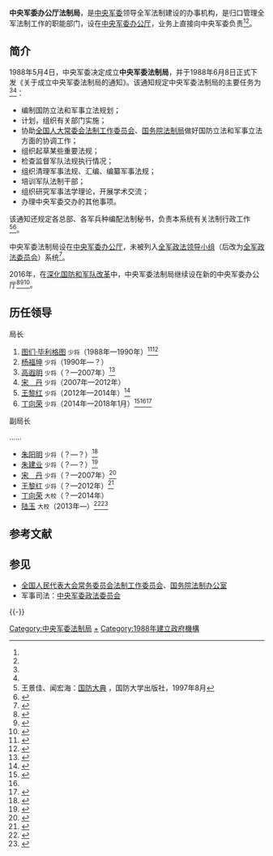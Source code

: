{{Infobox PRCG|color=darkgreen
|机构名称=中央军委办公厅法制局
|标志1=China Emblem PLA.svg
|职位1=局长
|人员1=[[]]
|衔级1=[[中国人民解放军少将|少将]]
|职位2=
|人员2=
|职位3=
|人员3=
|职位4=
|人员4=
|业务上级机构=[[中央军事委员会|中国共产党中央军事委员会]]<br>[[中央军事委员会|中华人民共和国中央军事委员会]]
|组织上级机构=[[中央军委办公厅|中央军委办公厅]]
|机构类型=
|军事级别=
|地址1=[[北京市|北京市]]
|成立时间=1988年
|a=
|b=
|c=
|d=
|E=
|e=
}}

'''中央军委办公厅法制局'''，是[[中央军事委员会|中央军委]]领导全军法制建设的办事机构，是归口管理全军法制工作的职能部门，设在[[中央军委办公厅|中央军委办公厅]]，业务上直接向中央军委负责<ref name=gf/><ref name=zou/>。

==简介==
1988年5月4日，中央军委决定成立'''中央军委法制局'''，并于1988年6月8日正式下发《关于成立中央军委法制局的通知》。该通知规定中央军委法制局的主要任务为<ref name=gf/><ref name=zou/>：
* 编制国防立法和军事立法规划；
* 计划，组织有关部门实施；
* 协助[[全国人大常委会法制工作委员会|全国人大常委会法制工作委员会]]、[[国务院法制局|国务院法制局]]做好国防立法和军事立法方面的协调工作；
* 组织起草某些重要法规；
* 检查监督军队法规执行情况；
* 组织清理军事法规、汇编、编纂军事法规；
* 培训军队法制干部；
* 组织研究军事法学理论，开展学术交流；
* 办理中央军委交办的其他事项。

该通知还规定各总部、各军兵种编配法制秘书，负责本系统有关法制行政工作<ref name=gf>王景佳、闻宏海：[http://gfjy.jxnews.com.cn/system/2010/04/19/011360018.shtml 国防大典] {{Wayback|url=http://gfjy.jxnews.com.cn/system/2010/04/19/011360018.shtml |date=20141208065232 }}，国防大学出版社，1997年8月</ref><ref name=zou> {{Cite book|author=邹瑜、顾明 主编|title=法学大辞典|location=|publisher=中国政法大学出版社|date=1991年|pages=|ISBN=|accessdate=|url=|language=|quote=中央军委法制局 }} </ref>。

中央军委法制局设在[[中央军委办公厅|中央军委办公厅]]，未被列入[[全军政法委员会|全军政法领导小组]]（后改为[[全军政法委员会|全军政法委员会]]）系统<ref name="bjty">{{Cite web|url=http://tianyilawyers.com/newsinfo.aspx?nid=1069|title=王国华律师：“军队政法机构的设置和军事法院受理案件的有关规定”的讲座|author=|date=2014-05-12|publisher=北京市天溢律师事务所|language=|accessdate=|quote=|deadurl=yes|archiveurl=https://web.archive.org/web/20141109081442/http://tianyilawyers.com/newsinfo.aspx?nid=1069|archivedate=2014-11-09}}</ref>。

2016年，在[[深化国防和军队改革|深化国防和军队改革]]中，中央军委法制局继续设在新的中央军委办公厅<ref name=lingxi>{{Cite web|url=http://www.dajiazhijiu.com/newsDetail_forward_1684741|title=凌希任上海警备区政委，曾任东部战区政治工作部副主任|author=|date=2017-05-13|publisher=澎湃新闻|language=|accessdate=|quote=|archive-date=2017-09-05|archive-url=https://web.archive.org/web/20170905002136/http://www.dajiazhijiu.com/newsDetail_forward_1684741|dead-url=yes}}</ref><ref>{{Cite web|url=http://www.81.cn/2017gjaqjyr/2017-04/07/content_7553452.htm|title=中央军委法制局负责人为你解读《国家安全法》|author=|date=2017-04-07|publisher=中国军网|language=|accessdate=|quote=|archive-date=2017-09-05|archive-url=https://web.archive.org/web/20170905003819/http://www.81.cn/2017gjaqjyr/2017-04/07/content_7553452.htm|dead-url=no}}</ref><ref>{{Cite web|url=http://www.wfaw.com.cn/html/news2845.html|title=中央军委委员、国务委员兼国防部长常万全考察万丰集团|author=|date=2017-05-16|publisher=万丰奥威|language=|accessdate=|quote=|archive-date=2019-05-02|archive-url=https://web.archive.org/web/20190502103450/http://www.wfaw.com.cn/html/news2845.html|dead-url=no}}</ref>。

==历任领导==
{{col-begin}}
{{col-2}}
;局长
# [[图们·毕利格图|图们·毕利格图]] <small>少将</small>（1988年—1990年）<ref>{{Cite web|url=http://www.china-judge.com/fzhm/fzhm80.htm|title=特别审判：依法治国的里程碑——访中央军委法制局原局长图们将军|author=|date=1999-08-30|publisher=检察日报|language=|accessdate=|quote=|archive-date=2016-03-04|archive-url=https://web.archive.org/web/20160304234716/http://www.china-judge.com/fzhm/fzhm80.htm|dead-url=no}}</ref><ref>{{Cite web|url=http://www.jcrb.com/n1/jcrb846/ca440167.htm|title=图们：从奴隶到将军的军法权威|author=|date=2005-12-03|publisher=检察日报|language=|accessdate=|quote=|archive-date=2017-09-05|archive-url=https://web.archive.org/web/20170905015428/http://www.jcrb.com/n1/jcrb846/ca440167.htm|dead-url=no}}</ref>
# [[杨福坤|杨福坤]] <small>少将</small>（1990年—？）
# [[高遐明|高遐明]] <small>少将</small>（？—2007年）<ref>{{Cite web|url=http://www.npc.gov.cn/npc/flsyywd/xingzheng/2003-09/11/content_321037.htm|title=中华人民共和国国防教育法释义|author=|date=2003-09-11|publisher=中国人大网|language=|accessdate=|quote=|archive-url=https://web.archive.org/web/20141206154635/http://www.npc.gov.cn/npc/flsyywd/xingzheng/2003-09/11/content_321037.htm|archive-date=2014-12-06|dead-url=yes}}</ref>
# [[宋丹_(解放军)|宋　丹]] <small>少将</small>（2007年—2012年）
# [[王黎红|王黎红]] <small>少将</small>（2012年—2014年）<ref>{{Cite web|url=http://www.jnqz.cn/Item/2339.aspx|title=王黎红 中央军委法制局局长、少将|author=|date=2013-08-21|publisher=山东省济南第七中学|language=|accessdate=|quote=|archive-url=https://web.archive.org/web/20141209170224/http://www.jnqz.cn/Item/2339.aspx|archive-date=2014-12-09|dead-url=yes}}</ref>
# [[丁向荣|丁向荣]] <small>少将</small>（2014年—2018年1月）<ref>{{Cite web|url=http://mil.sohu.com/20141105/n405802245.shtml|title=中央军委法制局局长换帅 丁向荣升一把手|author=|date=2014-11-05|publisher=搜狐|language=|accessdate=|quote=|archive-date=2019-05-02|archive-url=https://web.archive.org/web/20190502150247/http://mil.sohu.com/20141105/n405802245.shtml|dead-url=no}}</ref><ref name=lingxi/><ref>{{Cite web  |url =http://www.thepaper.cn/newsDetail_forward_2008414  |title =丁向荣少将出任中央军委办公厅副主任  |author =  |date =2018-02-24  |publisher =澎湃新闻  |language =  |accessdate =  |quote =  |archive-date =2020-12-15  |archive-url =https://web.archive.org/web/20201215065931/https://www.thepaper.cn/newsDetail_forward_2008414  |dead-url =no  }}</ref>

{{col-2}}
;副局长

……
*[[朱阳明|朱阳明]] <small>少将</small>（？—？）<ref>{{Cite web|url=http://mil.cssn.cn/jsx/jszk_jsx/jsls_jsx/201310/t20131023_468269.shtml|title=国防法立法实践与理论研究|author=朱阳明|date=|publisher=法学家(京)1995年05期，第17-23页|language=|accessdate=|quote=|archive-date=2017-09-05|archive-url=https://web.archive.org/web/20170905002811/http://mil.cssn.cn/jsx/jszk_jsx/jsls_jsx/201310/t20131023_468269.shtml|dead-url=no}}</ref>
*[[朱建业|朱建业]] <small>少将</small>（？—？）<ref>{{Cite web|url=http://news.sohu.com/20060729/n244511326.shtml|title=中国少年军校总校成立十周年座谈会举行|author=|date=2006-07-29|publisher=搜狐|language=|accessdate=|quote=|archive-date=2019-05-02|archive-url=https://web.archive.org/web/20190502171234/http://news.sohu.com/20060729/n244511326.shtml|dead-url=no}}</ref>
*[[宋丹_(解放军)|宋　丹]] <small>少将</small>（？—2007年）<ref>{{Cite web|url=http://china.caixin.com/2016-05-05/100940045.html|title=军办副主任宋丹少将转任军纪委副书记|author=|date=2016-05-05|publisher=财新网|language=|accessdate=|quote=|archive-date=2017-07-07|archive-url=https://web.archive.org/web/20170707212403/http://china.caixin.com/2016-05-05/100940045.html|dead-url=no}}</ref>
*[[王黎红|王黎红]] <small>少将</small>（？—2012年）<ref>{{Cite web|url=http://news.sohu.com/20071217/n254124247.shtml|title=“华山论剑”：军地学者热议军事法治|author=|date=2007-12-17|publisher=搜狐|language=|accessdate=|quote=|archive-date=2019-05-02|archive-url=https://web.archive.org/web/20190502113615/http://news.sohu.com/20071217/n254124247.shtml|dead-url=no}}</ref>
*[[丁向荣|丁向荣]] <small>大校</small>（？—2014年）
*[[陆玉|陆玉]] <small>大校</small>（2013年—）<ref>{{Cite web|url=http://news.bjfu.edu.cn/lsyw/146526.htm|title=《国防生条例》立法座谈会在我校召开|author=|date=2013-12-17|publisher=绿色新闻网|language=|accessdate=|quote=|archive-url=https://web.archive.org/web/20170905003738/http://news.bjfu.edu.cn/lsyw/146526.htm|archive-date=2017-09-05|dead-url=yes}}</ref><ref>{{Cite web|url=http://www.thepaper.cn/newsDetail_forward_1739690|title=周尚平少将已担任中央军委联合参谋部作战局副局长|author=|date=2017-07-22|publisher=澎湃新闻|language=|accessdate=|quote=|archive-date=2020-11-04|archive-url=https://web.archive.org/web/20201104172453/http://www.thepaper.cn/newsDetail_forward_1739690|dead-url=no}}</ref>

{{col-end}}

== 参考文献 ==
{{Reflist|30em}}

==参见==
{{Portal box|中华人民共和国|军事|法律}}
* [[全国人民代表大会常务委员会法制工作委员会|全国人民代表大会常务委员会法制工作委员会]]、[[国务院法制办公室|国务院法制办公室]]
* 军事司法：[[中央军委政法委员会|中央军委政法委员会]]

{{-}}
{{中央军委|属}}
[[Category:中央军委法制局|Category:中央军委法制局]]
[[Category:中华人民共和国军事法|+]]
[[Category:1988年建立政府機構|Category:1988年建立政府機構]]